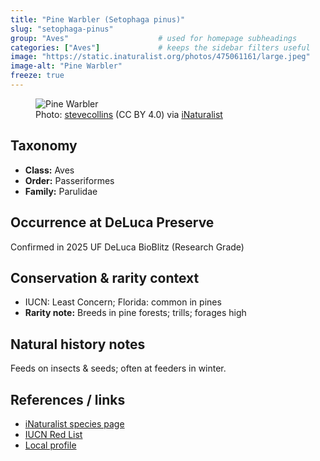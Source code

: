 ```yaml
---
title: "Pine Warbler (Setophaga pinus)"
slug: "setophaga-pinus"
group: "Aves"                    # used for homepage subheadings
categories: ["Aves"]             # keeps the sidebar filters useful
image: "https://static.inaturalist.org/photos/475061161/large.jpeg"
image-alt: "Pine Warbler"
freeze: true
---
```


<figure class="species-figure">
  <img src="https://static.inaturalist.org/photos/475061161/large.jpeg" alt="Pine Warbler" class="species-photo" />
  <figcaption class="photo-credit">Photo: <a href="https://www.inaturalist.org/people/stevecollins">stevecollins</a> (CC BY 4.0) via <a href="https://www.inaturalist.org/observations/264561137">iNaturalist</a></figcaption>
</figure>

## Taxonomy
- **Class:** Aves
- **Order:** Passeriformes
- **Family:** Parulidae

## Occurrence at DeLuca Preserve
Confirmed in 2025 UF DeLuca BioBlitz (Research Grade)

## Conservation & rarity context
- IUCN: Least Concern; Florida: common in pines
- **Rarity note:** Breeds in pine forests; trills; forages high

## Natural history notes
Feeds on insects & seeds; often at feeders in winter.

## References / links
- [iNaturalist species page](https://www.inaturalist.org/taxa/145244-Setophaga-pinus)
- [IUCN Red List](NA)
- [Local profile](NA)
